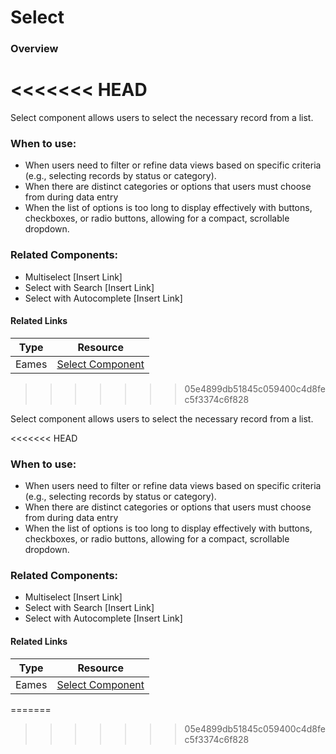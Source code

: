 

<Meta of={SelectStories} />

# Select

### Overview
<<<<<<< HEAD
=======
 Select component allows  users to select the necessary record from a list.


### When to use:
- When users need to filter or refine data views based on specific criteria (e.g., selecting records by status or category).
- When there are distinct categories or options that users must choose from during data entry 
- When the list of options is too long to display effectively with buttons, checkboxes, or radio buttons, allowing for a compact, scrollable dropdown.


### Related Components:
- Multiselect [Insert Link]
- Select with Search [Insert Link]
- Select with Autocomplete [Insert Link]


#### Related Links
| Type   | Resource |
| ------ | -------- |
| Eames  | [Select Component](https://www.figma.com/design/veXnmignQnJz8StIq10VJ5/Eames-2.0---Foundations-%26-Components?node-id=1217-31707&t=5iHsAw2QyK8Lx8zt-4) |



>>>>>>> 05e4899db51845c059400c4d8fec5f3374c6f828

Select component allows users to select the necessary record from a list.

<Canvas meta={SelectStories.default} />
<<<<<<< HEAD

### When to use:

- When users need to filter or refine data views based on specific criteria (e.g., selecting records by status or category).
- When there are distinct categories or options that users must choose from during data entry
- When the list of options is too long to display effectively with buttons, checkboxes, or radio buttons, allowing for a compact, scrollable dropdown.

### Related Components:

- Multiselect [Insert Link]
- Select with Search [Insert Link]
- Select with Autocomplete [Insert Link]

#### Related Links

| Type  | Resource                                                                                                                                               |
| ----- | ------------------------------------------------------------------------------------------------------------------------------------------------------ |
| Eames | [Select Component](https://www.figma.com/design/veXnmignQnJz8StIq10VJ5/Eames-2.0---Foundations-%26-Components?node-id=1217-31707&t=5iHsAw2QyK8Lx8zt-4) |
=======
>>>>>>> 05e4899db51845c059400c4d8fec5f3374c6f828
